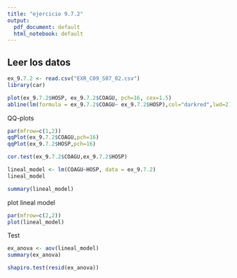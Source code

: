 ```yaml
---
title: "ejercicio 9.7.2"
output:
  pdf_document: default
  html_notebook: default
---
```


## Leer los datos

```r
ex_9.7.2 <- read.csv("EXR_C09_S07_02.csv")
library(car)
```

```r
plot(ex_9.7.2$HOSP, ex_9.7.2$COAGU, pch=16, cex=1.5)
abline(lm(formula = ex_9.7.2$COAGU~ ex_9.7.2$HOSP),col="darkred",lwd=2)
```

QQ-plots
```r
par(mfrow=c(1,2))
qqPlot(ex_9.7.2$COAGU,pch=16)
qqPlot(ex_9.7.2$HOSP,pch=16)

```

```r
cor.test(ex_9.7.2$COAGU,ex_9.7.2$HOSP)
```
```r
lineal_model <- lm(COAGU~HOSP, data = ex_9.7.2)
lineal_model

```

```r
summary(lineal_model)
```

plot lineal model
```r
par(mfrow=c(2,2))
plot(lineal_model)
```

Test

```r
ex_anova <- aov(lineal_model)
summary(ex_anova)
```

```r
shapiro.test(resid(ex_anova))
```

